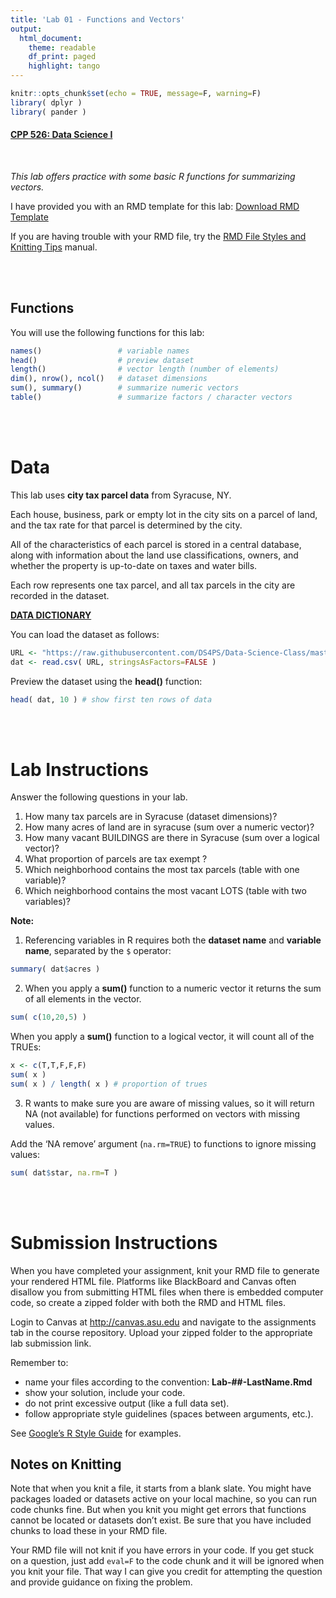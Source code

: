 ```yaml
---
title: 'Lab 01 - Functions and Vectors'
output:
  html_document:
    theme: readable
    df_print: paged
    highlight: tango
---
```


```r
knitr::opts_chunk$set(echo = TRUE, message=F, warning=F)
library( dplyr )
library( pander )
```

#### [CPP 526: Data Science I](https://ds4ps.org/cpp-526-fall-2019/)

<br>

*This lab offers practice with some basic R functions for summarizing vectors.*

I have provided you with an RMD template for this lab: [Download RMD Template](https://www.dropbox.com/s/43dj0oszgg34clc/Lab-01-LastName.Rmd?dl=1)


If you are having trouble with your RMD file, try the [RMD File Styles and Knitting Tips](https://ds4ps.org/cpp-526-fall-2019/labs/r-markdown-files.html) manual.

<br><br>

## Functions

You will use the following functions for this lab: 

```r
names()                 # variable names
head()                  # preview dataset
length()                # vector length (number of elements)
dim(), nrow(), ncol()   # dataset dimensions
sum(), summary()        # summarize numeric vectors
table()                 # summarize factors / character vectors
```

<br><br>



# Data

This lab uses **city tax parcel data** from Syracuse, NY.

Each house, business, park or empty lot in the city sits on a parcel of land, and the tax rate for that parcel is determined by the city. 

All of the characteristics of each parcel is stored in a central database, along with information about the land use classifications, owners, and whether the property is up-to-date on taxes and water bills. 

Each row represents one tax parcel, and all tax parcels in the city are recorded in the dataset. 

[**DATA DICTIONARY**](https://ds4ps.github.io/Data-Science-Class/DATA/syr_parcels.html)

You can load the dataset as follows: 

```r
URL <- "https://raw.githubusercontent.com/DS4PS/Data-Science-Class/master/DATA/syr_parcels.csv"
dat <- read.csv( URL, stringsAsFactors=FALSE )
```

Preview the dataset using the **head()** function:

```r
head( dat, 10 ) # show first ten rows of data
```



<br><br>

# Lab Instructions

Answer the following questions in your lab.  

1. How many tax parcels are in Syracuse (dataset dimensions)? 
2. How many acres of land are in syracuse (sum over a numeric vector)?
3. How many vacant BUILDINGS are there in Syracuse (sum over a logical vector)?
4. What proportion of parcels are tax exempt ?
5. Which neighborhood contains the most tax parcels (table with one variable)?
6. Which neighborhood contains the most vacant LOTS (table with two variables)? 


**Note:**

(1) Referencing variables in R requires both the **dataset name** and **variable name**, separated by the `$` operator:

```r
summary( dat$acres )
```

(2) When you apply a **sum()** function to a numeric vector it returns the sum of all elements in the vector. 

```r
sum( c(10,20,5) )
```

When you apply a **sum()** function to a logical vector, it will count all of the TRUEs:

```r
x <- c(T,T,F,F,F)
sum( x )
sum( x ) / length( x ) # proportion of trues
```


(3) R wants to make sure you are aware of missing values, so it will return NA (not available) for functions performed on vectors with missing values. 

Add the 'NA remove' argument (`na.rm=TRUE`) to functions to ignore missing values: 

```r
sum( dat$star, na.rm=T )
```





<br><br>

# Submission Instructions

When you have completed your assignment, knit your RMD file to generate your rendered HTML file. Platforms like BlackBoard and Canvas often disallow you from submitting HTML files when there is embedded computer code, so create a zipped folder with both the RMD and HTML files.

Login to Canvas at <http://canvas.asu.edu> and navigate to the assignments tab in the course repository. Upload your zipped folder to the appropriate lab submission link.

Remember to:

* name your files according to the convention: **Lab-##-LastName.Rmd**
* show your solution, include your code.
* do not print excessive output (like a full data set).
* follow appropriate style guidelines (spaces between arguments, etc.).

See [Google's R Style Guide](https://google.github.io/styleguide/Rguide.xml) for examples.

## Notes on Knitting

Note that when you knit a file, it starts from a blank slate. You might have packages loaded or datasets active on your local machine, so you can run code chunks fine. But when you knit you might get errors that functions cannot be located or datasets don't exist. Be sure that you have included chunks to load these in your RMD file.

Your RMD file will not knit if you have errors in your code. If you get stuck on a question, just add `eval=F` to the code chunk and it will be ignored when you knit your file. That way I can give you credit for attempting the question and provide guidance on fixing the problem.


